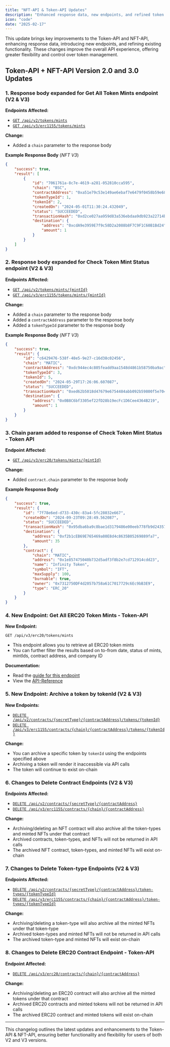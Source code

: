 ```yaml
---
title: "NFT-API & Token-API Updates"
description: "Enhanced response data, new endpoints, and refined token management functionality"
icon: "code"
date: "2025-02-17"
---
```


This update brings key improvements to the Token-API and NFT-API, enhancing response data, introducing new endpoints, and refining existing functionality. These changes improve the overall API experience, offering greater flexibility and control over token management.

## Token-API + NFT-API Version 2.0 and 3.0 Updates

### 1. Response body expanded for Get All Token Mints endpoint (V2 & V3)

**Endpoints Affected:**
- [`GET /api/v2/tokens/mints`](https://docs.venly.io/v2.0/reference/getall-1)
- [`GET /api/v3/erc1155/tokens/mints`](https://docs.venly.io/reference/getall-1)

**Change:** 
- Added a `chain` parameter to the response body

**Example Response Body** (_NFT V3_)

```json
{
    "success": true,
    "result": [
        {
            "id": "7061761a-8c7e-4619-a281-052810cca595",
            "chain": "BSC",
            "contractAddress": "0xa51e79c53e149ae6ebaf7e6479f0458b59e68d4d",
            "tokenTypeId": 1,
            "tokenId": 2,
            "createdOn": "2024-05-01T11:30:24.432049",
            "status": "SUCCEEDED",
            "transactionHash": "0xd2ce027aa959d83a536ebdaa9db923a22714b239cca438729109364d7a4fafed",
            "destination": {
                "address": "0xcdA9e3959E7f9c58D2a2088b8F7C9F1C60B1Bd24",
                "amount": 1
            }
        }
    ]
}
```

### 2. Response body expanded for Check Token Mint Status endpoint (V2 & V3)

**Endpoints Affected:**
- [`GET /api/v2/tokens/mints/{mintId}`](https://docs.venly.io/v2.0/reference/gettokenmint)
- [`GET /api/v3/erc1155/tokens/mints/{mintId}`](https://docs.venly.io/reference/gettokenmint)

**Change:** 
- Added a `chain` parameter to the response body
- Added a `contractAddress` parameter to the response body
- Added a `tokenTypeId` parameter to the response body

**Example Response Body** (_NFT V3_)

```json
{
    "success": true,
    "result": {
        "id": "c6429476-538f-48e5-9e27-c16d38c02456",
        "chain": "MATIC",
        "contractAddress": "0xdc944ec4c805feadd9aa1548d4861b58750ba9ac",
        "tokenTypeId": 3,
        "tokenId": 5,
        "createdOn": "2024-05-29T17:26:06.607087",
        "status": "SUCCEEDED",
        "transactionHash": "0xed62b5018d47679e6754484abb092b59800f5e704c546037b2c5ac7b98434177",
        "destination": {
            "address": "0x0B8C6bf3305ef22fD28b19ecFc1D6Cee4364B219",
            "amount": 1
        }
    }
}
```

### 3. Chain param added to response of Check Token Mint Status - Token API

**Endpoint Affected:**
- [`GET /api/v3/erc20/tokens/mints/{mintId}`](https://docs.venly.io/reference/geterc20tokenmintstatus)

**Change:** 
- Added `contract.chain` parameter to the response body

**Example Response Body**

```json
{
    "success": true,
    "result": {
        "id": "7f78e6ed-d733-430c-83a4-5fc28032e667",
        "createdOn": "2024-09-23T09:28:49.562087",
        "status": "SUCCEEDED",
        "transactionHash": "0x95dba6ba9c8bae1d3179486e00eeb778fb9d2435741226e4d98b59e38cf7e875",
        "destination": {
            "address": "0xf2b1cEB69E765469a80E8d4c8635B05269889fa7",
            "amount": 35
        },
        "contract": {
            "chain": "MATIC",
            "address": "0x1e857475040b732d5adf3f8b2e7cd712914cdd23",
            "name": "Infinity Token",
            "symbol": "IFT",
            "maxSupply": 100,
            "burnable": true,
            "owner": "0x7312750DF4d2057b758a61C7017729c6Ec9bB3E9",
            "type": "ERC_20"
        }
    }
}
```

### 4. New Endpoint: Get All ERC20 Token Mints - Token-API

**New Endpoint:**
```http
GET /api/v3/erc20/tokens/mints
```

- This endpoint allows you to retrieve all ERC20 token mints
- You can further filter the results based on to-from date, status of mints, mintIds, contract address, and company ID

**Documentation:**
- Read the [guide for this endpoint](https://docs.venly.io/docs/get-all-erc20-token-mints)
- View the [API-Reference](https://docs.venly.io/reference/getallerc20mints)

### 5. New Endpoint: Archive a token by tokenId (V2 & V3)

**New Endpoints:**
- [`DELETE /api/v2/contracts/{secretType}/{contractAddress}/tokens/{tokenId}`](https://docs.venly.io/v2.0/reference/archivetoken)
- [`DELETE /api/v3/erc1155/contracts/{chain}/{contractAddress}/tokens/{tokenId}`](https://docs.venly.io/reference/archivetoken)

**Change:** 
- You can archive a specific token by `tokenId` using the endpoints specified above
- Archiving a token will render it inaccessible via API calls
- The token will continue to exist on-chain

### 6. Changes to Delete Contract Endpoints (V2 & V3)

**Endpoints Affected:**
- [`DELETE /api/v2/contracts/{secretType}/{contractAddress}`](https://docs.venly.io/v2.0/reference/archivetokencontract)
- [`DELETE /api/v3/erc1155/contracts/{chain}/{contractAddress}`](https://docs.venly.io/reference/archivetokencontract)

**Change:**
- Archiving/deleting an NFT contract will also archive all the token-types and minted NFTs under that contract
- Archived contracts, token-types, and NFTs will not be returned in API calls
- The archived NFT contract, token-types, and minted NFTs will exist on-chain

### 7. Changes to Delete Token-type Endpoints (V2 & V3)

**Endpoints Affected:**
- [`DELETE /api/v2/contracts/{secretType}/{contractAddress}/token-types/{tokenTypeId}`](https://docs.venly.io/v2.0/reference/archivetokentype)
- [`DELETE /api/v3/erc1155/contracts/{chain}/{contractAddress}/token-types/{tokenTypeId}`](https://docs.venly.io/reference/archivetokentype)

**Change:**
- Archiving/deleting a token-type will also archive all the minted NFTs under that token-type
- Archived token-types and minted NFTs will not be returned in API calls
- The archived token-type and minted NFTs will exist on-chain

### 8. Changes to Delete ERC20 Contract Endpoint - Token-API

**Endpoint Affected:**
- [`DELETE /api/v3/erc20/contracts/{chain}/{contractAddress}`](https://docs.venly.io/reference/archiveerc20tokencontract)

**Change:**
- Archiving/deleting an ERC20 contract will also archive all the minted tokens under that contract
- Archived ERC20 contracts and minted tokens will not be returned in API calls
- The archived ERC20 contract and minted tokens will exist on-chain

---

This changelog outlines the latest updates and enhancements to the Token-API & NFT-API, ensuring better functionality and flexibility for users of both V2 and V3 versions.
